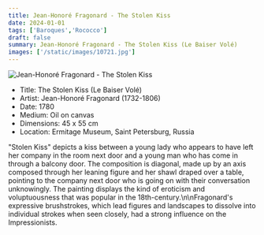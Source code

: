 ```yaml
---
title: Jean-Honoré Fragonard - The Stolen Kiss
date: 2024-01-01
tags: ['Baroques','Rococco']
draft: false
summary: Jean-Honoré Fragonard - The Stolen Kiss (Le Baiser Volé)
images: ['/static/images/10721.jpg']
---
```


![Jean-Honoré Fragonard - The Stolen Kiss](/static/images/10721.jpg)

* Title: The Stolen Kiss (Le Baiser Volé)
* Artist: Jean-Honoré Fragonard (1732-1806)
* Date: 1780
* Medium: Oil on canvas
* Dimensions:  45 x 55 cm
* Location: Ermitage Museum, Saint Petersburg, Russia

\"Stolen Kiss\" depicts a kiss between a young lady  who appears to have left her company in the room next door and a young man who has come in through a balcony door. The composition is diagonal, made up by an axis composed through her leaning figure and her shawl draped over a table, pointing to the company next door who is going on with their conversation unknowingly. The painting displays the kind of eroticism and voluptuousness that was popular in the 18th-century.\n\nFragonard's expressive brushstrokes, which lead figures and landscapes to dissolve into individual strokes when seen closely, had a strong influence on the Impressionists.
